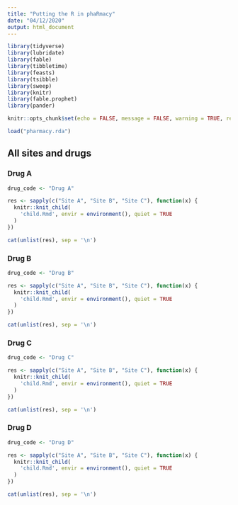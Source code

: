 ```yaml
---
title: "Putting the R in phaRmacy"
date: "04/12/2020"
output: html_document
---
```


```r

library(tidyverse)
library(lubridate)
library(fable)
library(tibbletime)
library(feasts)
library(tsibble)
library(sweep)
library(knitr)
library(fable.prophet)
library(pander)

knitr::opts_chunk$set(echo = FALSE, message = FALSE, warning = TRUE, results = "asis")

load("pharmacy.rda")

```

## All sites and drugs {.tabset}

### Drug A

```r

drug_code <- "Drug A"

res <- sapply(c("Site A", "Site B", "Site C"), function(x) {
  knitr::knit_child(
    'child.Rmd', envir = environment(), quiet = TRUE
  )
})

cat(unlist(res), sep = '\n')

```

### Drug B

```r

drug_code <- "Drug B"

res <- sapply(c("Site A", "Site B", "Site C"), function(x) {
  knitr::knit_child(
    'child.Rmd', envir = environment(), quiet = TRUE
  )
})

cat(unlist(res), sep = '\n')

```

### Drug C

```r

drug_code <- "Drug C"

res <- sapply(c("Site A", "Site B", "Site C"), function(x) {
  knitr::knit_child(
    'child.Rmd', envir = environment(), quiet = TRUE
  )
})

cat(unlist(res), sep = '\n')

```

### Drug D

```r

drug_code <- "Drug D"

res <- sapply(c("Site A", "Site B", "Site C"), function(x) {
  knitr::knit_child(
    'child.Rmd', envir = environment(), quiet = TRUE
  )
})

cat(unlist(res), sep = '\n')

```
